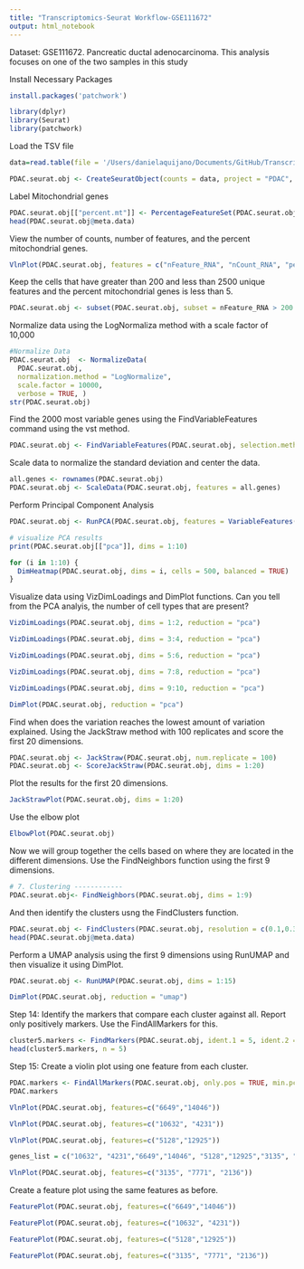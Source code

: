 ```yaml
---
title: "Transcriptomics-Seurat Workflow-GSE111672"
output: html_notebook
---
```


Dataset: GSE111672.
Pancreatic ductal adenocarcinoma. This analysis focuses on one of the two samples in this study 

Install Necessary Packages

```r
install.packages('patchwork')
```

```r
library(dplyr)
library(Seurat)
library(patchwork)
```
Load the TSV file


```r
data=read.table(file = '/Users/danielaquijano/Documents/GitHub/Transcriptomics-Course-Projects/source_files/GSM3036909.tsv', sep = '\t', header = TRUE)
```

```r
PDAC.seurat.obj <- CreateSeuratObject(counts = data, project = "PDAC", min.cells = 3, min.features = 200)
```
Label Mitochondrial genes
```r
PDAC.seurat.obj[["percent.mt"]] <- PercentageFeatureSet(PDAC.seurat.obj, pattern = "^MT-")
head(PDAC.seurat.obj@meta.data)
```
View the number of counts, number of features, and the percent mitochondrial genes.
```r
VlnPlot(PDAC.seurat.obj, features = c("nFeature_RNA", "nCount_RNA", "percent.mt"), ncol = 3)
```
Keep the cells that have greater than 200 and less than 2500 unique features and the percent mitochondrial genes is less than 5.

```r
PDAC.seurat.obj <- subset(PDAC.seurat.obj, subset = nFeature_RNA > 200 & nFeature_RNA < 2500 &  percent.mt < 5)
```

Normalize data using the LogNormaliza method with a scale factor of 10,000
```r
#Normalize Data
PDAC.seurat.obj  <- NormalizeData(
  PDAC.seurat.obj,
  normalization.method = "LogNormalize",
  scale.factor = 10000,
  verbose = TRUE, )
str(PDAC.seurat.obj)
```

Find the 2000 most variable genes using the FindVariableFeatures command using the vst method.
```r
PDAC.seurat.obj <- FindVariableFeatures(PDAC.seurat.obj, selection.method = "vst", nfeatures = 2000)
```

Scale data to normalize the standard deviation and center the data.
```r
all.genes <- rownames(PDAC.seurat.obj)
PDAC.seurat.obj <- ScaleData(PDAC.seurat.obj, features = all.genes)
```

Perform Principal Component Analysis
```r
PDAC.seurat.obj <- RunPCA(PDAC.seurat.obj, features = VariableFeatures(object = PDAC.seurat.obj))
```
```r
# visualize PCA results
print(PDAC.seurat.obj[["pca"]], dims = 1:10)
```
```r
for (i in 1:10) {
  DimHeatmap(PDAC.seurat.obj, dims = i, cells = 500, balanced = TRUE)
}

```
Visualize data using VizDimLoadings and DimPlot functions. Can you tell from the PCA analyis, the number of cell types that are present?
```r
VizDimLoadings(PDAC.seurat.obj, dims = 1:2, reduction = "pca")
```

```r
VizDimLoadings(PDAC.seurat.obj, dims = 3:4, reduction = "pca")
```
```r
VizDimLoadings(PDAC.seurat.obj, dims = 5:6, reduction = "pca")
```
```r
VizDimLoadings(PDAC.seurat.obj, dims = 7:8, reduction = "pca")
```
```r
VizDimLoadings(PDAC.seurat.obj, dims = 9:10, reduction = "pca")
```
```r
DimPlot(PDAC.seurat.obj, reduction = "pca")
```

Find when does the variation reaches the lowest amount of variation explained. Using the JackStraw method with 100 replicates and score the first 20 dimensions.

```r
PDAC.seurat.obj <- JackStraw(PDAC.seurat.obj, num.replicate = 100)
PDAC.seurat.obj <- ScoreJackStraw(PDAC.seurat.obj, dims = 1:20)
```

Plot the results for the first 20 dimensions.

```r
JackStrawPlot(PDAC.seurat.obj, dims = 1:20)

```

Use the elbow plot
```r
ElbowPlot(PDAC.seurat.obj)
```
Now we will group together the cells based on where they are located in the different dimensions. Use the FindNeighbors function using the first 9 dimensions.

```r
# 7. Clustering ------------
PDAC.seurat.obj<- FindNeighbors(PDAC.seurat.obj, dims = 1:9)
```

And then identify the clusters usng the FindClusters function.

```r
PDAC.seurat.obj <- FindClusters(PDAC.seurat.obj, resolution = c(0.1,0.3, 0.5, 0.7, 1))
head(PDAC.seurat.obj@meta.data)
```

Perform a UMAP analysis using the first 9 dimensions using RunUMAP and then visualize it using DimPlot.

```r
PDAC.seurat.obj <- RunUMAP(PDAC.seurat.obj, dims = 1:15)

DimPlot(PDAC.seurat.obj, reduction = "umap")
```

Step 14: Identify the markers that compare each cluster against all. Report only positively markers. Use the FindAllMarkers for this.

```r
cluster5.markers <- FindMarkers(PDAC.seurat.obj, ident.1 = 5, ident.2 = c(0, 8), min.pct = 0.25)
head(cluster5.markers, n = 5)
```

Step 15: Create a violin plot using one feature from each cluster.

```r
PDAC.markers <- FindAllMarkers(PDAC.seurat.obj, only.pos = TRUE, min.pct = 0.25, logfc.threshold = 0.25)%>% group_by(cluster) %>% top_n(n = 2, wt = avg_log2FC)
PDAC.markers
```
```r
VlnPlot(PDAC.seurat.obj, features=c("6649","14046"))
```

```r
VlnPlot(PDAC.seurat.obj, features=c("10632", "4231"))
```
```r
VlnPlot(PDAC.seurat.obj, features=c("5128","12925"))
```


```r
genes_list = c("10632", "4231","6649","14046", "5128","12925","3135", "	7771", "2136")

VlnPlot(PDAC.seurat.obj, features=c("3135", "7771", "2136"))

```

Create a feature plot using the same features as before.

```r
FeaturePlot(PDAC.seurat.obj, features=c("6649","14046"))

```
```r
FeaturePlot(PDAC.seurat.obj, features=c("10632", "4231"))
```
```r
FeaturePlot(PDAC.seurat.obj, features=c("5128","12925"))
```
```r
FeaturePlot(PDAC.seurat.obj, features=c("3135", "7771", "2136"))
```

